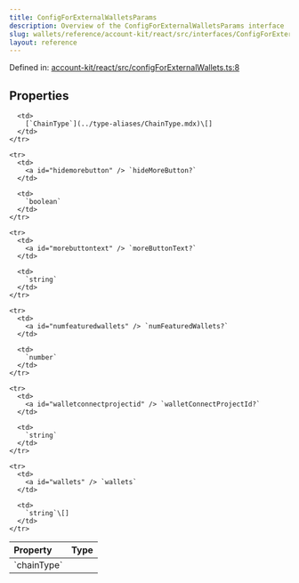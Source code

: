 ```yaml
---
title: ConfigForExternalWalletsParams
description: Overview of the ConfigForExternalWalletsParams interface
slug: wallets/reference/account-kit/react/src/interfaces/ConfigForExternalWalletsParams
layout: reference
---
```


Defined in: [account-kit/react/src/configForExternalWallets.ts:8](https://github.com/alchemyplatform/aa-sdk/blob/5b9429f0f16dcd4ff822527b8de589e19e88faa7/account-kit/react/src/configForExternalWallets.ts#L8)

## Properties

<table>
  <thead>
    <tr>
      <th align="left">Property</th>
      <th align="left">Type</th>
    </tr>
  </thead>

  <tbody>
    <tr>
      <td>
        <a id="chaintype" /> `chainType`
      </td>

      <td>
        [`ChainType`](../type-aliases/ChainType.mdx)\[]
      </td>
    </tr>

    <tr>
      <td>
        <a id="hidemorebutton" /> `hideMoreButton?`
      </td>

      <td>
        `boolean`
      </td>
    </tr>

    <tr>
      <td>
        <a id="morebuttontext" /> `moreButtonText?`
      </td>

      <td>
        `string`
      </td>
    </tr>

    <tr>
      <td>
        <a id="numfeaturedwallets" /> `numFeaturedWallets?`
      </td>

      <td>
        `number`
      </td>
    </tr>

    <tr>
      <td>
        <a id="walletconnectprojectid" /> `walletConnectProjectId?`
      </td>

      <td>
        `string`
      </td>
    </tr>

    <tr>
      <td>
        <a id="wallets" /> `wallets`
      </td>

      <td>
        `string`\[]
      </td>
    </tr>

  </tbody>
</table>
